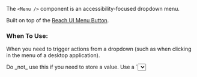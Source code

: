
The `<Menu />` component is an accessibility-focused dropdown menu.

Built on top of the [Reach UI Menu Button](https://reacttraining.com/reach-ui/menu-button).

### When To Use:

When you need to trigger actions from a dropdown (such as when clicking in the menu of a desktop application).

<Callout emoji="⚠️">
  Do _not_ use this if you need to store a value. Use a `<select />` component
  instead.
</Callout>

```js
import {
  MenuContainer,
  MenuButton,
  MenuList,
  MenuItem,
  MenuLink,
} from 'minerva-ui';
```

## With Divider

```jsx
<MenuContainer>
  <MenuButton>
    Actions <Icon name="chevron-down" ml={2} size="14px" />
  </MenuButton>
  <MenuList>
    <MenuItem onSelect={() => alert('Edit Profile')}>Edit Profile</MenuItem>
    <MenuItem onSelect={() => alert('Settings')}>Settings</MenuItem>
    <MenuDivider />
    <MenuLink href="https://minerva-ui.netlify.com/">Sign Out</MenuLink>
  </MenuList>
</MenuContainer>
```

## Positioned To Right

Change alignment for `MenuList` relative to parent

```jsx
<Flex justifyContent="flex-end">
  <MenuContainer>
    <MenuButton>
      Actions <Icon name="chevron-down" ml={2} size="14px" />
    </MenuButton>
    <MenuList menuPosition="right">
      <MenuItem onSelect={() => alert('Edit Profile')}>Edit Profile</MenuItem>
      <MenuItem onSelect={() => alert('Settings')}>Settings</MenuItem>
    </MenuList>
  </MenuContainer>
</Flex>
```

## Props

Most props are extended from [Reach UI's `<MenuButton />` component](https://reacttraining.com/reach-ui/menu-button#menulink)

### `<Menu />`

| Name       | Type   | Is Required | Default | Description |
| ---------- | ------ | ----------- | ------- | ----------- |
| `children` | `node` | optional    | none    |

### `<MenuButton />`

| Name       | Type   | Is Required | Default | Description |
| ---------- | ------ | ----------- | ------- | ----------- |
| `children` | `node` | optional    | none    |

### `<MenuList />`

| Name           | Type              | Is Required | Default | Description                                        |
| -------------- | ----------------- | ----------- | ------- | -------------------------------------------------- |
| `children`     | `node`            | optional    | none    |
| `menuPosition` | `left` or `right` | optional    | `left`  | Change alignment for `MenuList` relative to parent |

### `<MenuItem />`

| Name       | Type       | Is Required | Default | Description                                    |
| ---------- | ---------- | ----------- | ------- | ---------------------------------------------- |
| `onSelect` | `function` | required    | none    | Callback that fires event MenuLink is selected |
| `children` | `node`     | optional    | none    |

### `<MenuLink />`

Similar to `<MenuItem />`, but used for links (renders an `<a />` tag)

| Name       | Type       | Is Required | Default | Description                                    |
| ---------- | ---------- | ----------- | ------- | ---------------------------------------------- |
| `onSelect` | `function` | required    | none    | Callback that fires event MenuLink is selected |
| `children` | `node`     | optional    | none    |
